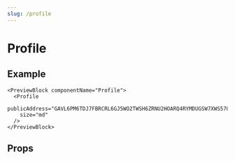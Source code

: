 ```yaml
---
slug: /profile
---
```


# Profile

<ComponentDescription componentName="Profile" />

## Example

```tsx live
<PreviewBlock componentName="Profile">
  <Profile
    publicAddress="GAVL6PM6TDJ7FBRCRL6GJ5WO2TWSH6ZRNU2HOARQ4RYMDUGSW7XWS57G"
    size="md"
  />
</PreviewBlock>
```

## Props

<ComponentProps componentName="Profile" />
